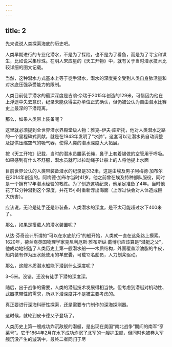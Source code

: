 ```yaml
---
---
---
```

title: 2
---



先来说说人类探索海底的历史吧。

人类早期进行的专业化潜水，不是为了探险，也不是为了看鱼，而是为了寻宝和谋生，比如说采集珍珠。在明人宋应星的《天工开物》中，就有关于当时潜水技术比较详细的图文记载。

当然，这种潜水方式基本上等于徒手潜水，潜水的深度完全受到人类自身肺活量和对水底压强承受能力的限制。

人类目前徒手潜水的最深深度是吉翁·奈瑞于2015年创造的129米，可惜因为他在上浮途中失去意识，纪录未能获得主办单位正式确认，但仍被公认为自由潜水比赛史上最深的下潜距离。

那么，如果人类带上装备呢？

这里就必须提到全世界潜水界殿堂级人物：雅克–伊夫·库斯托，他对人类潜水之路的一个里程碑式贡献，就是在1943年发明了“水肺”。这套可以让潜水员自动调整及提供压缩空气的吸气器，使得人类的潜水深度大大拓展。

按《天工开物》记载，当时的潜水员腰系长绳，鼻子上套着锡做的空管用于呼吸。如果感到有什么不舒服，潜水员就可以拉动绳子让船上的人将他提上水面



目前世界公认的人类带装备潜水的纪录是332米，这是由埃及男子阿梅德·加布尔在2014年创造的。阿梅德·加布尔当时41岁。他之前曾在埃及特种部队服役，同时是一个拥有17年潜水经验的教练。为了创造这项纪录，他足足准备了4年。当时他花了12分钟潜到这个深度，并花15小时重新浮出海面（上浮过快会对人体造成巨大伤害）。

应该说，无论是徒手还是带装备，人类潜水的深度，是不太可能超过水下400米了。

那么，如果是搭载人的潜水装置呢？

从达·芬奇设计所谓的“可以在水底航行”的船开始，人类就一直在这条路上摸索。1620年，荷兰裔英国物理学家克尼利厄斯·雅布斯纵·戴博尔应该算是“潜艇之父”，他成功地制造了人类历史上第一艘潜水船——木质结构，外面覆盖涂油脂的牛皮，船内装有作为压水舱使用的羊皮囊，可载12名船员，人力划桨驱动。

那么，这艘木质潜水船能下潜到什么深度呢？

3~5米。没错，还没有徒手下潜的深度深。

随后，出于战争的需要，人类的潜艇技术发展得相当快。但考虑到潜艇对机动性、武器携带性的需求，所以下潜深度并不是被主要考虑的。

真正要进行深海科研性探索，还是需要专门制作的深海探测器。

这时候，就轮到皮卡德父子登场了。

人类历史上第一艘成功炸沉敌舰的潜艇，是出现在美国“南北战争”期间的南军“亨莱号”。它于1864年2月在水下成功炸沉了北军的一艘护卫舰，但同时也被卷入军舰沉没产生的漩涡中，最终二者同归于尽